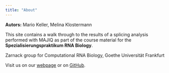 ```yaml
---
title: "About"
---
```


**Autors:** Mario Keller, Melina Klostermann

This site contains a walk through to the results of a splicing analysis performed with MAJIQ as part of the course material for the **Spezialisierungspraktikum RNA Biology**. 

Zarnack group for Computational RNA Biology,
Goethe Universität Frankfurt

Visit us on our [webpage](https://zarnackgroup.github.io/webpage/) or on [GitHub](https://github.com/ZarnackGroup).